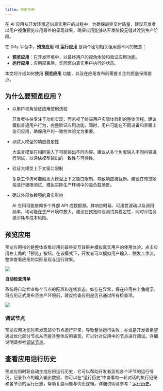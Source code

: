 ```yaml
---
title: 预览应用
---
```


在 AI 应用从开发环境迈向真实用户的过程中，为确保最终交付质量，建议开发者以用户视角预览应用最终的呈现效果，确保应用能够从开发阶段无缝过渡到生产阶段。

在 Dify 平台中，**预览应用** 和 **运行应用** 是两个密切相关但用途不同的概念：

- **预览应用**：在开发环境中，以最终用户的视角体验和验证应用功能。
- **运行应用**：应用部署后，实际面向真实用户执行的状态。

本文将介绍如何使用 **预览应用** 功能，以及在应用发布前需要关注的质量保障要点。

## 为什么要预览应用？

- 以用户视角验证应用使用流程

    开发者往往专注于功能实现，而忽视了终端用户实际体验到的整体流程。建议模拟普通用户行为，完整验证应用功能。同时，用户可能在不同设备和界面上访问应用，确保用户的一致性体验尤为重要。

- 测试大模型的响应稳定性

    大语言模型在相同输入下可能输出不同内容。建议从多个角度输入不同内容进行测试，以评估模型输出的一致性与可控性。

- 验证大模型上下文窗口限制

    复杂工作流可能触发大模型上下文窗口限制，导致响应被截断。建议在预览阶段进行极限测试，模拟实际生产环境中的高负载场景。

- 确认外部依赖项的真实影响

    AI 应用可能依赖多个外部 API 或数据源。其响应时延、可用性波动以及调用频率，均可能在生产环境中放大。建议在预览阶段测试其稳定性，同时评估资源消耗与成本风险。

## 预览应用

预览应用指的是整体查看应用的最终交互效果并模拟真实用户的使用体验。点击应用右上角的「预览」按钮，在该模式下，开发者可以模拟用户输入、触发工作流，整体查看应用的实际呈现与运行效果。

![](https://assets-docs.dify.ai/2025/04/2cf08e02c2ce4d82be81c1c24d7dafb2.png)

**自动检查清单**

系统将自动检查每个节点的配置和连线状态。如存在异常，将在应用右上角提示。将应用正式发布至生产环境前，建议检查应用是否已通过所有检查项。

![](https://assets-docs.dify.ai/2025/04/e439c296d22c001066cfcf57d5a1b267.png)

### 调试节点

预览应用功能时若发现部分节点运行异常，导致整体运行失败；亦或是开发者希望通过优化部分节点从而提升整体应用表现，可以针对应用中的节点进行调试。详细说明请参考[调试节点](/zh-hans/guides/workflow/debug-and-preview/debug-node)。

## 查看应用运行历史

预览应用时将自动生成应用运行历史，它可以帮助开发者监视各个环节的运行情况，记录节点的输入输出数据。你可以在“运行历史”中查看每一轮对话的执行记录和各节点的运行日志，帮助复盘问题与优化逻辑。详细说明请参考：[运行历史](/zh-hans/guides/workflow/debug-and-preview/history)。
